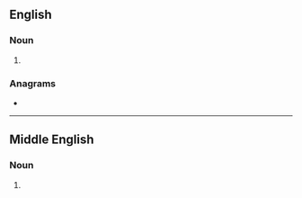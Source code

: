 ==English==

===Noun===
{{en-noun}}

# {{obsolete spelling of|flower|lang=en}}

===Anagrams===
* {{anagrams|en|a=eflorw|Flower|Fowler|Wolfer|flower|fowler|reflow|wolfer}}

----

==Middle English==

===Noun===
{{head|enm|noun}}

# {{alt form|enm|flour}}